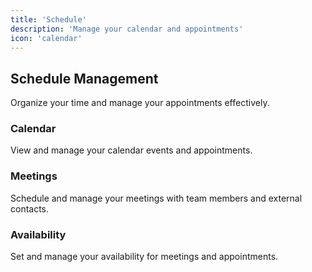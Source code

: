 ```yaml
---
title: 'Schedule'
description: 'Manage your calendar and appointments'
icon: 'calendar'
---
```


## Schedule Management

Organize your time and manage your appointments effectively.

### Calendar

View and manage your calendar events and appointments.

### Meetings

Schedule and manage your meetings with team members and external contacts.

### Availability

Set and manage your availability for meetings and appointments. 